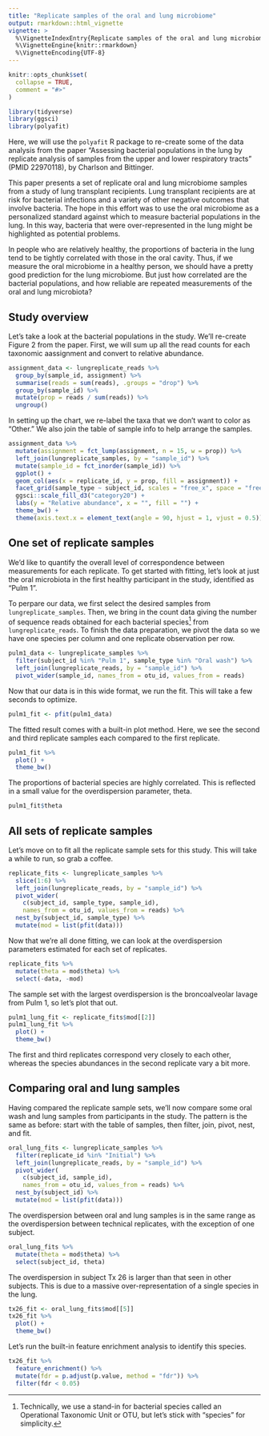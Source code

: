 ```yaml
---
title: "Replicate samples of the oral and lung microbiome"
output: rmarkdown::html_vignette
vignette: >
  %\VignetteIndexEntry{Replicate samples of the oral and lung microbiome}
  %\VignetteEngine{knitr::rmarkdown}
  %\VignetteEncoding{UTF-8}
---
```


```r
knitr::opts_chunk$set(
  collapse = TRUE,
  comment = "#>"
)
```

```r
library(tidyverse)
library(ggsci)
library(polyafit)
```

Here, we will use the `polyafit` R package to re-create some of the data
analysis from the paper "Assessing bacterial populations in the lung by
replicate analysis of samples from the upper and lower respiratory tracts"
(PMID 22970118), by Charlson and Bittinger.

This paper presents a set of replicate oral and lung microbiome samples from a
study of lung transplant recipients. Lung transplant recipients are at risk for
bacterial infections and a variety of other negative outcomes that involve
bacteria. The hope in this effort was to use the oral microbiome as a
personalized standard against which to measure bacterial populations in the
lung. In this way, bacteria that were over-represented in the lung might be
highlighted as potential problems.

In people who are relatively healthy, the proportions of bacteria in the lung
tend to be tightly correlated with those in the oral cavity. Thus, if we
measure the oral microbiome in a healthy person, we should have a pretty good
prediction for the lung microbiome. But just how correlated are the bacterial
populations, and how reliable are repeated measurements of the oral and lung
microbiota?

## Study overview

Let's take a look at the bacterial populations in the study. We'll re-create
Figure 2 from the paper. First, we will sum up all the read counts for each
taxonomic aassignment and convert to relative abundance.

```r
assignment_data <- lungreplicate_reads %>%
  group_by(sample_id, assignment) %>%
  summarise(reads = sum(reads), .groups = "drop") %>%
  group_by(sample_id) %>%
  mutate(prop = reads / sum(reads)) %>%
  ungroup()
```

In setting up the chart, we re-label the taxa that we don't want to color as
"Other." We also join the table of sample info to help arrange the samples.

```r
assignment_data %>%
  mutate(assignment = fct_lump(assignment, n = 15, w = prop)) %>%
  left_join(lungreplicate_samples, by = "sample_id") %>%
  mutate(sample_id = fct_inorder(sample_id)) %>%
  ggplot() +
  geom_col(aes(x = replicate_id, y = prop, fill = assignment)) +
  facet_grid(sample_type ~ subject_id, scales = "free_x", space = "free_x") +
  ggsci::scale_fill_d3("category20") +
  labs(y = "Relative abundance", x = "", fill = "") +
  theme_bw() +
  theme(axis.text.x = element_text(angle = 90, hjust = 1, vjust = 0.5))
```

## One set of replicate samples

We'd like to quantify the overall level of correspondence between measurements
for each replicate. To get started with fitting, let's look at just the oral
microbiota in the first healthy participant in the study, identified as
"Pulm 1".

To perpare our data, we first select the desired samples from
`lungreplicate_samples`. Then, we bring in the count data giving the number of
sequence reads obtained for each bacterial species^[Technically, we use a
stand-in for bacterial species called an Operational Taxonomic Unit or OTU, but
let's stick with "species" for simplicity.] from `lungreplicate_reads`. To
finish the data preparation, we pivot the data so we have one species per
column and one replicate observation per row.

```r
pulm1_data <- lungreplicate_samples %>%
  filter(subject_id %in% "Pulm 1", sample_type %in% "Oral wash") %>%
  left_join(lungreplicate_reads, by = "sample_id") %>%
  pivot_wider(sample_id, names_from = otu_id, values_from = reads)
```

Now that our data is in this wide format, we run the fit. This will take a
few seconds to optimize.

```r
pulm1_fit <- pfit(pulm1_data)
```

The fitted result comes with a built-in plot method. Here, we see the second
and third replicate samples each compared to the first replicate.

```r
pulm1_fit %>%
  plot() +
  theme_bw()
```

The proportions of bacterial species are highly correlated. This is reflected
in a small value for the overdispersion parameter, theta.

```r
pulm1_fit$theta
```

## All sets of replicate samples

Let's move on to fit all the replicate sample sets for this study. This will
take a while to run, so grab a coffee.

```r
replicate_fits <- lungreplicate_samples %>%
  slice(1:6) %>%
  left_join(lungreplicate_reads, by = "sample_id") %>%
  pivot_wider(
    c(subject_id, sample_type, sample_id),
    names_from = otu_id, values_from = reads) %>%
  nest_by(subject_id, sample_type) %>%
  mutate(mod = list(pfit(data)))
```

Now that we're all done fitting, we can look at the overdispersion parameters
estimated for each set of replicates.

```r
replicate_fits %>%
  mutate(theta = mod$theta) %>%
  select(-data, -mod)
```

The sample set with the largest overdispersion is the broncoalveolar lavage
from Pulm 1, so let's plot that out.

```r
pulm1_lung_fit <- replicate_fits$mod[[2]]
pulm1_lung_fit %>%
  plot() +
  theme_bw()
```

The first and third replicates correspond very closely to each other, whereas
the species abundances in the second replicate vary a bit more.

## Comparing oral and lung samples

Having compared the replicate sample sets, we'll now compare some oral wash and
lung samples from participants in the study. The pattern is the same as before:
start with the table of samples, then filter, join, pivot, nest, and fit.

```r
oral_lung_fits <- lungreplicate_samples %>%
  filter(replicate_id %in% "Initial") %>%
  left_join(lungreplicate_reads, by = "sample_id") %>%
  pivot_wider(
    c(subject_id, sample_id),
    names_from = otu_id, values_from = reads) %>%
  nest_by(subject_id) %>%
  mutate(mod = list(pfit(data)))
```

The overdispersion between oral and lung samples is in the same range as the
overdispersion between technical replicates, with the exception of one subject.

```r
oral_lung_fits %>%
  mutate(theta = mod$theta) %>%
  select(subject_id, theta)
```

The overdispersion in subject Tx 26 is larger than that seen in other subjects.
This is due to a massive over-representation of a single species in the lung.

```r
tx26_fit <- oral_lung_fits$mod[[5]]
tx26_fit %>%
  plot() +
  theme_bw()
```

Let's run the built-in feature enrichment analysis to identify this species.

```r
tx26_fit %>%
  feature_enrichment() %>%
  mutate(fdr = p.adjust(p.value, method = "fdr")) %>%
  filter(fdr < 0.05)
```

